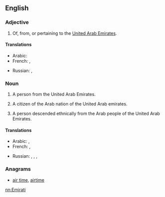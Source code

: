 {{also|emirati|emirāti}}
==English==

===Adjective===
{{en-adj|-}}

# Of, from, or pertaining to the [[United Arab Emirates]].

====Translations====
{{trans-top|Of, from, or pertaining to United Arab Emirates}}
* Arabic: {{t|ar|إماراتي‎|tr='imaraatiy}}
* French: {{t+|fr|émirati}}, {{t+|fr|émirien}}
{{trans-mid}}
* Russian: {{t|ru|эмиратский|tr=emirátskij}}, {{t|ru|ОАЭ|tr=o-a-é}}
{{trans-bottom}}

===Noun===
{{en-noun}}

# A person from the United Arab Emirates.
# {{context|historical|lang=en}} A citizen of the Arab nation of the United Arab emirates.
# A person descended ethnically from the Arab people of the United Arab Emirates.

====Translations====
{{trans-top|A person from the United Arab Emirates}}
* Arabic: {{t|ar|إماراتي‎|m|tr='imaraatiy}}, {{t|ar|إماراتية|f|tr='imaratíyya}}
* French: {{t|fr|Émirati}},  {{t+|fr|Émirien|m}}
{{trans-mid}}
* Russian: {{t|ru|житель ОАЭ|m|tr=žítel' o-a-é}},  {{t|ru|жительница ОАЭ|f|tr=žítel'nica o-a-é}}, {{t|ru|эмиратец|m|tr=emirátec}}, {{t|ru|эмиратка|f|tr=emirátka}}
{{trans-bottom}}

===Anagrams===
* [[air time#English|air time]], [[airtime#English|airtime]]

[[nn:Emirati]]